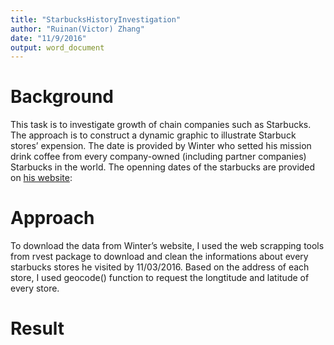 ```yaml
---
title: "StarbucksHistoryInvestigation"
author: "Ruinan(Victor) Zhang"
date: "11/9/2016"
output: word_document
---
```


# Background
This task is to investigate growth of chain companies such as Starbucks. The approach is to construct a dynamic graphic to illustrate Starbuck stores' expension. The date is provided by Winter who setted his mission drink coffee  from every company-owned (including partner companies) Starbucks in the world. The openning dates of the starbucks are provided on [his website](http://www.starbuckseverywhere.net/StoreOpeningDates.htm): 

# Approach 
To download the data from Winter's website, I used the web scrapping tools from rvest package to download and clean the informations about every starbucks stores he visited by 11/03/2016. Based on the address of each store, I used geocode() function to request the longtitude and latitude of every store.

# Result

